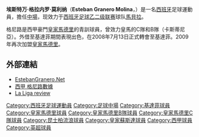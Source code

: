 {{noteta
|G1=laliga
|G2=Football
|G3=EPL
|T=zh-hans:埃斯特万·格拉内罗;zh-hk:埃斯特班·格尼路;zh-tw:埃斯特班·格拉內羅;
|1=zh-hans:格拉内罗;zh-hk:格尼路;zh-tw:格拉內羅;
}}
{{Infobox football biography
| name = 埃斯特万·格拉内罗<br />''Esteban Granero''
| image = Esteban Granero - Real Sociedad 2016-17.jpg
| image_size = 250px
| fullname = Esteban Félix Granero Molina
| birth_date = {{birth date and age|1987|7|2|df=y}}
| birth_place = 西班牙[[馬德里|馬德里]]
| height = {{convert|1.80|m|ftin|0|abbr=on}}
| position = [[中場|中場]]
| currentclub = [[馬貝拉足球會|馬貝拉]]
| clubnumber = 11
| youthyears1 = 1996–2004 | youthclubs1 = [[皇家马德里足球俱乐部|皇家马德里]]
| years1 = 2004–2006 | clubs1 = [[皇家馬德里C隊|皇家馬德里C隊]] | caps1 = 48 | goals1 = 9
| years2 = 2006–2008 | clubs2 = [[皇家马德里卡斯蒂利亚足球俱乐部|皇家馬德里B隊]] | caps2 = 37 | goals2 = 4
| years3 = 2007–2008 | clubs3 = → [[赫塔費足球俱樂部|赫塔費]] (借用) | caps3 = 27 | goals3 = 3
| years4 = 2008–2009 | clubs4 = [[赫塔費足球俱樂部|赫塔費]] | caps4 = 35 | goals4 = 5
| years5 = 2009–2012 | clubs5 = [[皇家马德里足球俱乐部|皇家马德里]] | caps5 = 67 | goals5 = 4
| years6 = 2012–2014 | clubs6 = [[女王公园巡游者足球俱乐部|女王公园巡游者]] | caps6 = 25 | goals6 = 1 
| years7 = 2013–2014 | clubs7 = → [[皇家蘇斯達|皇家蘇斯達]] (借用) | caps7 = 4 | goals7 = 0 
| years8 = 2014–2017 | clubs8 = [[皇家蘇斯達|皇家蘇斯達]] | caps8 = 67 | goals8 = 0 
| years9 = 2017–2020 | clubs9 = [[皇家西班牙人體育俱樂部|西班牙人]] | caps9 = 64 | goals9 = 5
| years10 = 2020– | clubs10 = [[馬貝拉足球會|馬貝拉]] | caps10 = 5 | goals10 = 0
| nationalyears1 = 2002 | nationalteam1 = [[西班牙16歲以下國家足球隊|西班牙U16]] | nationalcaps1 = 1 | nationalgoals1 = 0
| nationalyears2 = 2004 | nationalteam2 = [[西班牙17歲以下國家足球隊|西班牙U17]] | nationalcaps2 = 5 | nationalgoals2 = 0
| nationalyears3 = 2006 | nationalteam3 = [[西班牙19歲以下國家足球隊|西班牙U19]] | nationalcaps3 = 9 | nationalgoals3 = 1
| nationalyears4 = 2007 | nationalteam4 = [[西班牙20歲以下國家足球隊|西班牙U20]] | nationalcaps4 = 5 | nationalgoals4 = 0
| nationalyears5 = 2007–2009 | nationalteam5 = [[西班牙21歲以下國家足球隊|西班牙U21]] | nationalcaps5 = 10 | nationalgoals5 = 2
| pcupdate = 2013年9月16日
| ntupdate =
}}
'''埃斯特万·格拉内罗·莫利纳'''（'''Esteban Granero Molina'''，{{bd|1987年|7月2日|catidx=Granero, Esteban}}）是一名[[西班牙|西班牙]]足球運動員，擔任[[中場|中場]]，现效力于[[西班牙足球乙二级联赛|西班牙足球乙二级联赛]]球队[[馬貝拉足球會|馬貝拉]]。

格尼路是西甲豪門[[皇家馬德里|皇家馬德里]]的青訓球員，曾效力皇馬的C隊和B隊（卡斯蒂尼亞）。外借至基達菲期間表現出色，在2008年7月13日正式轉會至基達菲。2009年再次加盟[[皇家馬德里|皇家馬德里]]。

== 外部連結 ==
* [https://web.archive.org/web/20170605150723/http://estebangranero.net/ EstebanGranero.Net]
* [http://www.lfp.es/historico/primera/plantillas/historial.asp?jug=7862 西甲 格尼路數據]{{dead link|date=2017年12月 |bot=InternetArchiveBot |fix-attempted=yes }} {{es icon}}
* [http://spanishfootball.typepad.com/la_liga_review/2008/02/esteban-granero.html/ La Liga review] {{Wayback|url=http://spanishfootball.typepad.com/la_liga_review/2008/02/esteban-granero.html/ |date=20191111003847 }}

{{DEFAULTSORT:Granero, Esteban}}
[[Category:西班牙足球運動員|Category:西班牙足球運動員]]
[[Category:足球中場|Category:足球中場]]
[[Category:基達菲球員|Category:基達菲球員]]
[[Category:皇家馬德里球員|Category:皇家馬德里球員]]
[[Category:皇家馬德里B隊球員|Category:皇家馬德里B隊球員]]
[[Category:皇家馬德里C隊球員|Category:皇家馬德里C隊球員]]
[[Category:昆士柏流浪球員|Category:昆士柏流浪球員]]
[[Category:皇家蘇斯達球員|Category:皇家蘇斯達球員]]
[[Category:西甲球員|Category:西甲球員]]
[[Category:英超球員|Category:英超球員]]